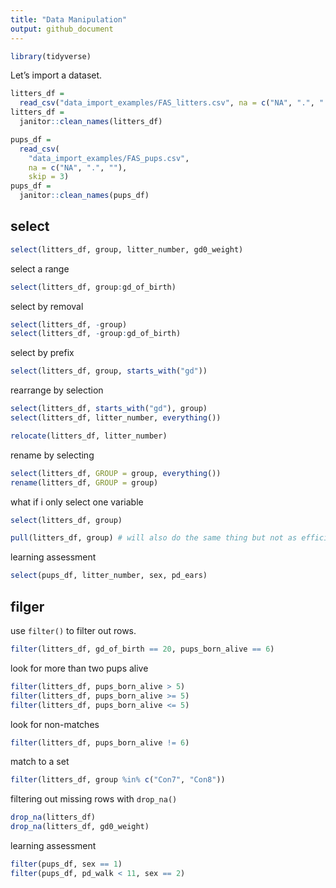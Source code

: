 ```yaml
---
title: "Data Manipulation"
output: github_document
---
```


```r
library(tidyverse)
```

Let's import a dataset.

```r
litters_df =
  read_csv("data_import_examples/FAS_litters.csv", na = c("NA", ".", " "))
litters_df =
  janitor::clean_names(litters_df)

pups_df =
  read_csv(
    "data_import_examples/FAS_pups.csv", 
    na = c("NA", ".", ""), 
    skip = 3)
pups_df =
  janitor::clean_names(pups_df)
```

## select

```r
select(litters_df, group, litter_number, gd0_weight)
```

select a range

```r
select(litters_df, group:gd_of_birth)
```

select by removal

```r
select(litters_df, -group)
select(litters_df, -group:gd_of_birth)
```

select by prefix

```r
select(litters_df, group, starts_with("gd"))
```

rearrange by selection
```r
select(litters_df, starts_with("gd"), group)
select(litters_df, litter_number, everything())

relocate(litters_df, litter_number)
```

rename by selecting
```r
select(litters_df, GROUP = group, everything())
rename(litters_df, GROUP = group)
```

what if i only select one variable

```r
select(litters_df, group)

pull(litters_df, group) # will also do the same thing but not as efficient
```

learning assessment

```r
select(pups_df, litter_number, sex, pd_ears)
```

## filger
use `filter()` to filter out rows.

```r
filter(litters_df, gd_of_birth == 20, pups_born_alive == 6)
```

look for more than two pups alive

```r
filter(litters_df, pups_born_alive > 5)
filter(litters_df, pups_born_alive >= 5)
filter(litters_df, pups_born_alive <= 5)
```

look for non-matches

```r
filter(litters_df, pups_born_alive != 6)
```

match to a set

```r
filter(litters_df, group %in% c("Con7", "Con8"))
```

filtering out missing rows with `drop_na()`

```r
drop_na(litters_df)
drop_na(litters_df, gd0_weight)
```

learning assessment

```r
filter(pups_df, sex == 1)
filter(pups_df, pd_walk < 11, sex == 2)
```


